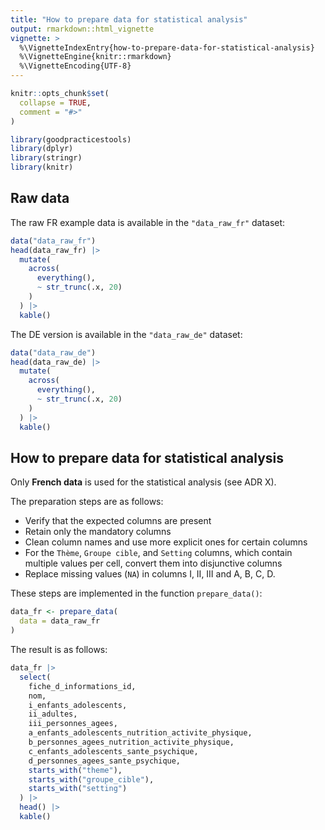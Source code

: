 ```yaml
---
title: "How to prepare data for statistical analysis"
output: rmarkdown::html_vignette
vignette: >
  %\VignetteIndexEntry{how-to-prepare-data-for-statistical-analysis}
  %\VignetteEngine{knitr::rmarkdown}
  %\VignetteEncoding{UTF-8}
---
```


```r
knitr::opts_chunk$set(
  collapse = TRUE,
  comment = "#>"
)
```

```r
library(goodpracticestools)
library(dplyr)
library(stringr)
library(knitr)
```

## Raw data

The raw FR example data is available in the `"data_raw_fr"` dataset:

```r
data("data_raw_fr")
head(data_raw_fr) |> 
  mutate(
    across(
      everything(), 
      ~ str_trunc(.x, 20)
    )
  ) |> 
  kable()
```

The DE version is available in the `"data_raw_de"` dataset:

```r
data("data_raw_de")
head(data_raw_de) |> 
  mutate(
    across(
      everything(), 
      ~ str_trunc(.x, 20)
    )
  ) |> 
  kable()
```

## How to prepare data for statistical analysis

Only **French data** is used for the statistical analysis (see ADR X).

The preparation steps are as follows:

- Verify that the expected columns are present
- Retain only the mandatory columns
- Clean column names and use more explicit ones for certain columns
- For the `Thème`, `Groupe cible`, and `Setting` columns, which contain multiple values per cell, convert them into disjunctive columns
- Replace missing values (`NA`) in columns I, II, III and A, B, C, D.

These steps are implemented in the function `prepare_data()`:

```r
data_fr <- prepare_data(
  data = data_raw_fr
)
```

The result is as follows:

```r
data_fr |> 
  select(
    fiche_d_informations_id,
    nom,
    i_enfants_adolescents,
    ii_adultes,
    iii_personnes_agees,
    a_enfants_adolescents_nutrition_activite_physique,
    b_personnes_agees_nutrition_activite_physique,
    c_enfants_adolescents_sante_psychique,
    d_personnes_agees_sante_psychique, 
    starts_with("theme"), 
    starts_with("groupe_cible"),
    starts_with("setting")
  ) |> 
  head() |> 
  kable()
```
